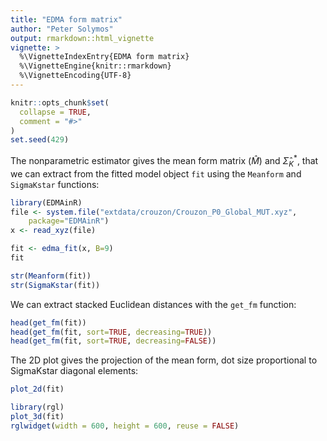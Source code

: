 ```yaml
---
title: "EDMA form matrix"
author: "Peter Solymos"
output: rmarkdown::html_vignette
vignette: >
  %\VignetteIndexEntry{EDMA form matrix}
  %\VignetteEngine{knitr::rmarkdown}
  %\VignetteEncoding{UTF-8}
---
```


```r
knitr::opts_chunk$set(
  collapse = TRUE,
  comment = "#>"
)
set.seed(429)
```

The nonparametric estimator gives the mean form matrix ($\hat{M}$)
and $\hat{\Sigma}_{K}^\ast$, that we can extract from the fitted
model object `fit` using the `Meanform` and `SigmaKstar` functions:

```r
library(EDMAinR)
file <- system.file("extdata/crouzon/Crouzon_P0_Global_MUT.xyz", 
    package="EDMAinR")
x <- read_xyz(file)

fit <- edma_fit(x, B=9)
fit

str(Meanform(fit))
str(SigmaKstar(fit))
```

We can extract stacked Euclidean distances with the `get_fm` function:

```r
head(get_fm(fit))
head(get_fm(fit, sort=TRUE, decreasing=TRUE))
head(get_fm(fit, sort=TRUE, decreasing=FALSE))
```

The 2D plot gives the projection of the mean form,
dot size proportional to SigmaKstar diagonal elements:

```r
plot_2d(fit)
```

```r
library(rgl)
plot_3d(fit)
rglwidget(width = 600, height = 600, reuse = FALSE)
```

